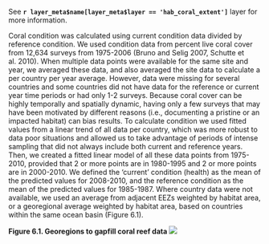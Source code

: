 See **`r layer_meta$name[layer_meta$layer == 'hab_coral_extent']`** layer for more information.

Coral condition was calculated using current condition data divided by reference condition.  We used condition data from percent live coral cover from 12,634 surveys from 1975-2006 (Bruno and Selig 2007, Schutte et al. 2010). When multiple data points were available for the same site and year, we averaged these data, and also averaged the site data to calculate a per country per year average. However, data were missing for several countries and some countries did not have data for the reference or current year time periods or had only 1-2 surveys. Because coral cover can be highly temporally and spatially dynamic, having only a few surveys that may have been motivated by different reasons (i.e., documenting a pristine or an impacted habitat) can bias results. To calculate condition we used fitted values from a linear trend of all data per country, which was more robust to data poor situations and allowed us to take advantage of periods of intense sampling that did not always include both current and reference years. Then, we created a fitted linear model of all these data points from 1975-2010, provided that 2 or more points are in 1980-1995 and 2 or more points are in 2000-2010. We defined the ‘current’ condition (health) as the mean of the predicted values for 2008-2010, and the reference condition as the mean of the predicted values for 1985-1987. Where country data were not available, we used an average from adjacent EEZs weighted by habitat area, or a georegional average weighted by habitat area, based on countries within the same ocean basin (Figure 6.1).

**Figure 6.1. Georegions to gapfill coral reef data**
  ![](https://github.com/OHI-Science/ohi-global/blob/draft/global_supplement/layers_info/figures/CoralEcoregions.png)